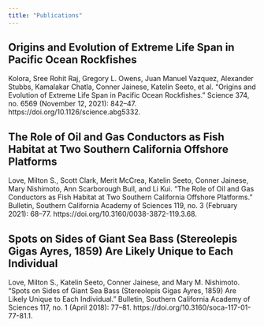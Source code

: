 ```yaml
---
title: "Publications"
---
```


## Origins and Evolution of Extreme Life Span in Pacific Ocean Rockfishes

Kolora, Sree Rohit Raj, Gregory L. Owens, Juan Manuel Vazquez, Alexander Stubbs, Kamalakar Chatla, Conner Jainese, Katelin Seeto, et al. “Origins and Evolution of Extreme Life Span in Pacific Ocean Rockfishes.” Science 374, no. 6569 (November 12, 2021): 842–47. https://doi.org/10.1126/science.abg5332.

## The Role of Oil and Gas Conductors as Fish Habitat at Two Southern California Offshore Platforms

Love, Milton S., Scott Clark, Merit McCrea, Katelin Seeto, Conner Jainese, Mary Nishimoto, Ann Scarborough Bull, and Li Kui. “The Role of Oil and Gas Conductors as Fish Habitat at Two Southern California Offshore Platforms.” Bulletin, Southern California Academy of Sciences 119, no. 3 (February 2021): 68–77. https://doi.org/10.3160/0038-3872-119.3.68.


## Spots on Sides of Giant Sea Bass (Stereolepis Gigas Ayres, 1859) Are Likely Unique to Each Individual

Love, Milton S., Katelin Seeto, Conner Jainese, and Mary M. Nishimoto. “Spots on Sides of Giant Sea Bass (Stereolepis Gigas Ayres, 1859) Are Likely Unique to Each Individual.” Bulletin, Southern California Academy of Sciences 117, no. 1 (April 2018): 77–81. https://doi.org/10.3160/soca-117-01-77-81.1.
